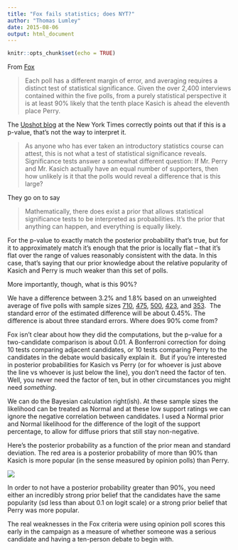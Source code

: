 ```yaml
---
title: "Fox fails statistics; does NYT?"
author: "Thomas Lumley"
date: 2015-08-06
output: html_document
---
```


```r
knitr::opts_chunk$set(echo = TRUE)
```

 From [Fox](http://www.foxnews.com/politics/2015/08/04/how-fox-news-determined-who-qualified-for-prime-time-gop-debate/)

> Each poll has a different margin of error, and averaging requires a distinct test of statistical significance. Given the over 2,400 interviews contained within the five polls, from a purely statistical perspective it is at least 90% likely that the tenth place Kasich is ahead the eleventh place Perry.

The [Upshot blog](http://www.nytimes.com/2015/08/07/upshot/why-fox-failed-statistics-in-explaining-its-gop-debate-decision.html?_r=0) at the New York Times correctly points out that if this is a p-value, that’s not the way to interpret it.

> As anyone who has ever taken an introductory statistics course can attest, this is not what a test of statistical significance reveals. Significance tests answer a somewhat different question: If Mr. Perry and Mr. Kasich actually have an equal number of supporters, then how unlikely is it that the polls would reveal a difference that is this large?

They go on to say

> Mathematically, there does exist a prior that allows statistical significance tests to be interpreted as probabilities. It’s the prior that anything can happen, and everything is equally likely.  

For the p-value to exactly match the posterior probability that’s true, but for it to approximately match it’s enough that the prior is locally flat -- that it’s flat over the range of values reasonably consistent with the data. In this case, that’s saying that our prior knowledge about the relative popularity of Kasich and Perry is much weaker than this set of polls. 

More importantly, though, what is this 90%?

We have a difference between 3.2% and 1.8% based on an unweighted average of five polls with sample sizes [710](http://www.quinnipiac.edu/images/polling/us/us07302015_U645de.pdf), [475](http://www.foxnews.com/politics/interactive/2015/08/03/poll-new-high-for-trump-new-low-for-clinton/), [500](http://images.businessweek.com/cms/2015-08-04/8302475320_tue.pdf), [423](http://www.monmouth.edu/assets/0/32212254770/32212254991/32212254992/32212254994/32212254995/30064771087/67f674c8-fd4a-4a93-afbc-8b246a83da56.pdf), and [353](http://www.scribd.com/doc/273490309/CBS-News-GOP-presidential-candidates-poll).  The standard error of the estimated difference will be about 0.45%. The difference is about three standard errors. Where does 90% come from?

Fox isn’t clear about how they did the computations, but the p-value for a two-candidate comparison is about 0.01. A Bonferroni correction for doing 10 tests comparing adjacent candidates, or 10 tests comparing Perry to the candidates in the debate would basically explain it.  But if you’re interested in posterior probabilities for Kasich vs Perry (or for whoever is just above the line vs whoever is just below the line), you don’t need the factor of ten. Well, you never need the factor of ten, but in other circumstances you might need _something_.

We can do the Bayesian calculation right(ish). At these sample sizes the likelihood can be treated as Normal and at these low support ratings we can ignore the negative correlation between candidates. I used a Normal prior and Normal likelihood for the difference of the logit of the support percentage, to allow for diffuse priors that still stay non-negative.  

Here’s the posterior probability as a function of the prior mean and standard deviation. The red area is a posterior probability of more than 90% than Kasich is more popular (in the sense measured by opinion polls) than Perry.

![](https://41.media.tumblr.com/d2ab49d79afdfe819afcf233e7827289/tumblr_inline_nsounyLNtN1s1hdxy_540.png)

In order to not have a posterior probability greater than 90%, you need either an incredibly strong prior belief that the candidates have the same popularity (sd less than about 0.1 on logit scale) or a strong prior belief that Perry was more popular.  

The real weaknesses in the Fox criteria were using opinion poll scores this early in the campaign as a measure of whether someone was a serious candidate and having a ten-person debate to begin with.  
